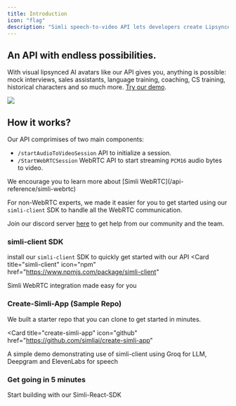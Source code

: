 ```yaml
---
title: Introduction
icon: "flag"
description: "Simli speech-to-video API lets developers create Lipsynced AI avatars. Ready to make your first one? Your journey begins here."
---
```


## An API with endless possibilities.

With visual lipsynced AI avatars like our API gives you, anything is possible: mock interviews, sales assistants, language training, coaching, CS training, historical characters and so much more. [Try our demo](https://www.simli.com/demo).

<Frame>
  <img src="/Background_avatars.gif" ></img>
</Frame>

## How it works?
Our API comprimises of two main components:
- `/startAudioToVideoSession` API to initialize a session.
- `/StartWebRTCSession` WebRTC API to start streaming `PCM16` audio bytes to video. 

<Info>
We encourage you to learn more about [Simli WebRTC](/api-reference/simli-webrtc)
</Info>

For non-WebRTC experts, we made it easier for you to get started using our `simli-client` SDK to handle all the WebRTC communication.

Join our discord server [here](https://discord.gg/yQx49zNF4d) to get help from our community and the team.

### simli-client SDK
install our `simli-client` SDK to quickly get started with our API
<Card
  title="simli-client"
  icon="npm"
  href="https://www.npmjs.com/package/simli-client"
>
  Simli WebRTC integration made easy for you
</Card>

### Create-Simli-App (Sample Repo)

We built a starter repo that you can clone to get started in minutes.

<Card
  title="create-simli-app"
  icon="github"
  href="https://github.com/simliai/create-simli-app"
>
  A simple demo demonstrating use of simli-client using Groq for LLM, Deepgram and ElevenLabs for speech
</Card>

### Get going in 5 minutes
<Card title="Get Started" icon="bolt" href="/get-started">
  Start building with our Simli-React-SDK
</Card>



